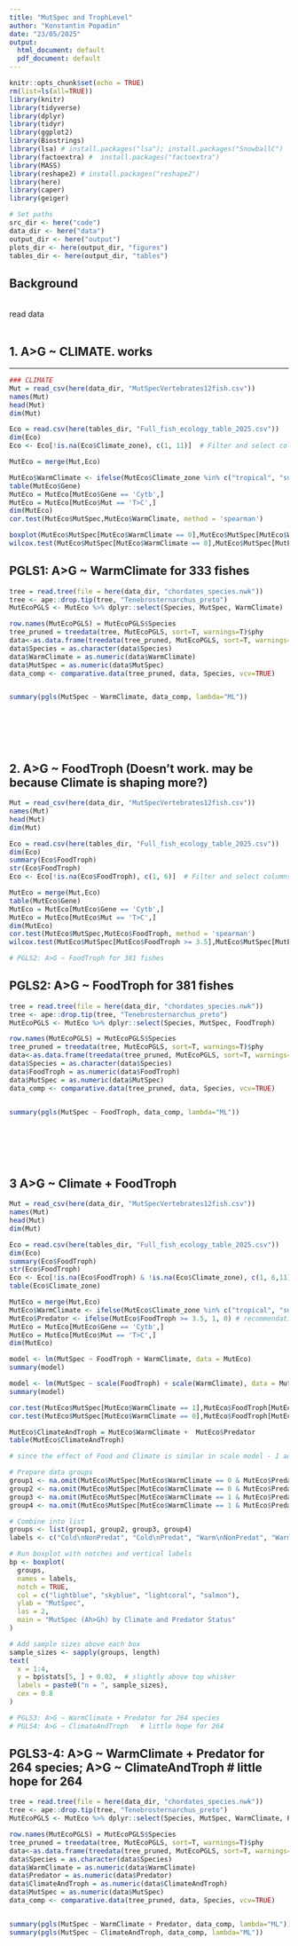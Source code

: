 ```yaml
---
title: "MutSpec and TrophLevel"
author: "Konstantin Popadin"
date: "23/05/2025"
output:
  html_document: default
  pdf_document: default
---
```


```r
knitr::opts_chunk$set(echo = TRUE)
rm(list=ls(all=TRUE))
library(knitr)
library(tidyverse)
library(dplyr)
library(tidyr)
library(ggplot2)
library(Biostrings)
library(lsa) # install.packages("lsa"); install.packages("SnowballC")
library(factoextra) #  install.packages("factoextra")
library(MASS)
library(reshape2) # install.packages("reshape2")
library(here)
library(caper)
library(geiger)

# Set paths
src_dir <- here("code")
data_dir <- here("data")
output_dir <- here("output")
plots_dir <- here(output_dir, "figures")
tables_dir <- here(output_dir, "tables")
```
## Background
<br>
read data
<br><br>

## 1. A>G ~ CLIMATE. works

***
```r

### CLIMATE
Mut = read_csv(here(data_dir, "MutSpecVertebrates12fish.csv"))
names(Mut)
head(Mut)
dim(Mut)

Eco = read.csv(here(tables_dir, "Full_fish_ecology_table_2025.csv"))
dim(Eco)
Eco <- Eco[!is.na(Eco$Climate_zone), c(1, 11)]  # Filter and select columns

MutEco = merge(Mut,Eco)

MutEco$WarmClimate <- ifelse(MutEco$Climate_zone %in% c("tropical", "subtropical"), 1, 0)
table(MutEco$Gene)
MutEco = MutEco[MutEco$Gene == 'Cytb',]
MutEco = MutEco[MutEco$Mut == 'T>C',]
dim(MutEco)
cor.test(MutEco$MutSpec,MutEco$WarmClimate, method = 'spearman')

boxplot(MutEco$MutSpec[MutEco$WarmClimate == 0],MutEco$MutSpec[MutEco$WarmClimate == 1], notch = TRUE)
wilcox.test(MutEco$MutSpec[MutEco$WarmClimate == 0],MutEco$MutSpec[MutEco$WarmClimate == 1])

```
## PGLS1: A>G ~ WarmClimate for 333 fishes

```r

tree = read.tree(file = here(data_dir, "chordates_species.nwk"))
tree <- ape::drop.tip(tree, "Tenebrosternarchus_preto")
MutEcoPGLS <- MutEco %>% dplyr::select(Species, MutSpec, WarmClimate)

row.names(MutEcoPGLS) = MutEcoPGLS$Species
tree_pruned = treedata(tree, MutEcoPGLS, sort=T, warnings=T)$phy
data<-as.data.frame(treedata(tree_pruned, MutEcoPGLS, sort=T, warnings=T)$data)
data$Species = as.character(data$Species)
data$WarmClimate = as.numeric(data$WarmClimate)
data$MutSpec = as.numeric(data$MutSpec)
data_comp <- comparative.data(tree_pruned, data, Species, vcv=TRUE)


summary(pgls(MutSpec ~ WarmClimate, data_comp, lambda="ML"))


```

<br>

<br><br>

## 2. A>G ~ FoodTroph (Doesn't work. may be because Climate is shaping more?)

```r
Mut = read_csv(here(data_dir, "MutSpecVertebrates12fish.csv")) 
names(Mut)
head(Mut)
dim(Mut)

Eco = read.csv(here(tables_dir, "Full_fish_ecology_table_2025.csv"))
dim(Eco)
summary(Eco$FoodTroph)
str(Eco$FoodTroph)
Eco <- Eco[!is.na(Eco$FoodTroph), c(1, 6)]  # Filter and select columns

MutEco = merge(Mut,Eco)
table(MutEco$Gene)
MutEco = MutEco[MutEco$Gene == 'Cytb',]
MutEco = MutEco[MutEco$Mut == 'T>C',]
dim(MutEco)
cor.test(MutEco$MutSpec,MutEco$FoodTroph, method = 'spearman')
wilcox.test(MutEco$MutSpec[MutEco$FoodTroph >= 3.5],MutEco$MutSpec[MutEco$FoodTroph < 3.5])

# PGLS2: A>G ~ FoodTroph for 381 fishes
```

## PGLS2: A>G ~ FoodTroph for 381 fishes

```r

tree = read.tree(file = here(data_dir, "chordates_species.nwk"))
tree <- ape::drop.tip(tree, "Tenebrosternarchus_preto")
MutEcoPGLS <- MutEco %>% dplyr::select(Species, MutSpec, FoodTroph)

row.names(MutEcoPGLS) = MutEcoPGLS$Species
tree_pruned = treedata(tree, MutEcoPGLS, sort=T, warnings=T)$phy
data<-as.data.frame(treedata(tree_pruned, MutEcoPGLS, sort=T, warnings=T)$data)
data$Species = as.character(data$Species)
data$FoodTroph = as.numeric(data$FoodTroph)
data$MutSpec = as.numeric(data$MutSpec)
data_comp <- comparative.data(tree_pruned, data, Species, vcv=TRUE)


summary(pgls(MutSpec ~ FoodTroph, data_comp, lambda="ML"))


```
<br>

<br><br>

## 3 A>G ~ Climate + FoodTroph 

```r
Mut = read_csv(here(data_dir, "MutSpecVertebrates12fish.csv"))
names(Mut)
head(Mut)
dim(Mut)

Eco = read.csv(here(tables_dir, "Full_fish_ecology_table_2025.csv"))
dim(Eco)
summary(Eco$FoodTroph)
str(Eco$FoodTroph)
Eco <- Eco[!is.na(Eco$FoodTroph) & !is.na(Eco$Climate_zone), c(1, 6,11)]  # Filter and select columns
table(Eco$Climate_zone)

MutEco = merge(Mut,Eco)
MutEco$WarmClimate <- ifelse(MutEco$Climate_zone %in% c("tropical", "subtropical"), 1, 0)
MutEco$Predator <- ifelse(MutEco$FoodTroph >= 3.5, 1, 0) # recommendation from chatGPT
MutEco = MutEco[MutEco$Gene == 'Cytb',]
MutEco = MutEco[MutEco$Mut == 'T>C',]
dim(MutEco)

model <- lm(MutSpec ~ FoodTroph + WarmClimate, data = MutEco)
summary(model)

model <- lm(MutSpec ~ scale(FoodTroph) + scale(WarmClimate), data = MutEco)
summary(model)

cor.test(MutEco$MutSpec[MutEco$WarmClimate == 1],MutEco$FoodTroph[MutEco$WarmClimate == 1], method = 'spearman') # only predators in tropcs are super oxidized!
cor.test(MutEco$MutSpec[MutEco$WarmClimate == 0],MutEco$FoodTroph[MutEco$WarmClimate == 0], method = 'spearman')

MutEco$ClimateAndTroph = MutEco$WarmClimate +  MutEco$Predator
table(MutEco$ClimateAndTroph)

# since the effect of Food and Climate is similar in scale model - I add together! 

# Prepare data groups
group1 <- na.omit(MutEco$MutSpec[MutEco$WarmClimate == 0 & MutEco$Predator == 0])
group2 <- na.omit(MutEco$MutSpec[MutEco$WarmClimate == 0 & MutEco$Predator == 1])
group3 <- na.omit(MutEco$MutSpec[MutEco$WarmClimate == 1 & MutEco$Predator == 0])
group4 <- na.omit(MutEco$MutSpec[MutEco$WarmClimate == 1 & MutEco$Predator == 1])

# Combine into list
groups <- list(group1, group2, group3, group4)
labels <- c("Cold\nNonPredat", "Cold\nPredat", "Warm\nNonPredat", "Warm\nPredat")

# Run boxplot with notches and vertical labels
bp <- boxplot(
  groups,
  names = labels,
  notch = TRUE,
  col = c("lightblue", "skyblue", "lightcoral", "salmon"),
  ylab = "MutSpec",
  las = 2,
  main = "MutSpec (Ah>Gh) by Climate and Predator Status"
)

# Add sample sizes above each box
sample_sizes <- sapply(groups, length)
text(
  x = 1:4,
  y = bp$stats[5, ] + 0.02,  # slightly above top whisker
  labels = paste0("n = ", sample_sizes),
  cex = 0.8
)

# PGLS3: A>G ~ WarmClimate + Predator for 264 species
# PGLS4: A>G ~ ClimateAndTroph   # little hope for 264 

```

## PGLS3-4: A>G ~ WarmClimate + Predator for 264 species; A>G ~ ClimateAndTroph   # little hope for 264 

```r

tree = read.tree(file = here(data_dir, "chordates_species.nwk"))
tree <- ape::drop.tip(tree, "Tenebrosternarchus_preto")
MutEcoPGLS <- MutEco %>% dplyr::select(Species, MutSpec, WarmClimate, Predator, ClimateAndTroph)

row.names(MutEcoPGLS) = MutEcoPGLS$Species
tree_pruned = treedata(tree, MutEcoPGLS, sort=T, warnings=T)$phy
data<-as.data.frame(treedata(tree_pruned, MutEcoPGLS, sort=T, warnings=T)$data)
data$Species = as.character(data$Species)
data$WarmClimate = as.numeric(data$WarmClimate)
data$Predator = as.numeric(data$Predator)
data$ClimateAndTroph = as.numeric(data$ClimateAndTroph)
data$MutSpec = as.numeric(data$MutSpec)
data_comp <- comparative.data(tree_pruned, data, Species, vcv=TRUE)


summary(pgls(MutSpec ~ WarmClimate + Predator, data_comp, lambda="ML"))
summary(pgls(MutSpec ~ ClimateAndTroph, data_comp, lambda="ML"))


```
